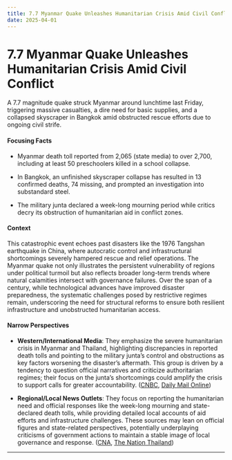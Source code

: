 ```yaml
---
title: 7.7 Myanmar Quake Unleashes Humanitarian Crisis Amid Civil Conflict
date: 2025-04-01
---
```


# 7.7 Myanmar Quake Unleashes Humanitarian Crisis Amid Civil Conflict

A 7.7 magnitude quake struck Myanmar around lunchtime last Friday, triggering massive casualties, a dire need for basic supplies, and a collapsed skyscraper in Bangkok amid obstructed rescue efforts due to ongoing civil strife.

#### Focusing Facts

- Myanmar death toll reported from 2,065 (state media) to over 2,700, including at least 50 preschoolers killed in a school collapse.

- In Bangkok, an unfinished skyscraper collapse has resulted in 13 confirmed deaths, 74 missing, and prompted an investigation into substandard steel.

- The military junta declared a week-long mourning period while critics decry its obstruction of humanitarian aid in conflict zones.

#### Context

This catastrophic event echoes past disasters like the 1976 Tangshan earthquake in China, where autocratic control and infrastructural shortcomings severely hampered rescue and relief operations. The Myanmar quake not only illustrates the persistent vulnerability of regions under political turmoil but also reflects broader long-term trends where natural calamities intersect with governance failures. Over the span of a century, while technological advances have improved disaster preparedness, the systematic challenges posed by restrictive regimes remain, underscoring the need for structural reforms to ensure both resilient infrastructure and unobstructed humanitarian access.

#### Narrow Perspectives

- **Western/International Media**: They emphasize the severe humanitarian crisis in Myanmar and Thailand, highlighting discrepancies in reported death tolls and pointing to the military junta’s control and obstructions as key factors worsening the disaster’s aftermath. This group is driven by a tendency to question official narratives and criticize authoritarian regimes; their focus on the junta’s shortcomings could amplify the crisis to support calls for greater accountability. ([CNBC](https://www.cnbc.com/2025/04/01/myanmar-quake-survivors-without-food-shelter-as-death-toll-climbs.html), [Daily Mail Online](https://www.dailymail.co.uk/wires/reuters/article-14557801/Myanmar-quake-survivors-without-food-shelter-aftershock-fears-linger.html))

- **Regional/Local News Outlets**: They focus on reporting the humanitarian need and official responses like the week-long mourning and state-declared death tolls, while providing detailed local accounts of aid efforts and infrastructure challenges. These sources may lean on official figures and state-related perspectives, potentially underplaying criticisms of government actions to maintain a stable image of local governance and response. ([CNA](https://www.channelnewsasia.com/asia/myanmar-earthquake-survivors-food-water-shelter-5036921), [The Nation Thailand](https://www.nationthailand.com/blogs/news/asean/40048170))

---
